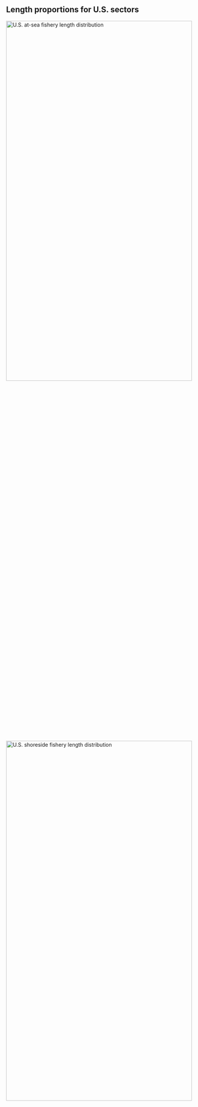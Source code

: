 ## Length proportions for U.S. sectors

![](/srv/hake/other/samples/us/raw_length_AtSea.png){width=100% height=50% alt="U.S. at-sea fishery length distribution"}
![](/srv/hake/other/samples/us/raw_length_shore.png){width=100% height=50% alt="U.S. shoreside fishery length distribution"}

## Weight proportions for U.S. sectors

![](/srv/hake/other/samples/us/raw_weight_AtSea.png){width=100% height=50% alt="U.S. at-sea fishery weight distribution"}
![](/srv/hake/other/samples/us/raw_weight_shore.png){width=100% height=50% alt="U.S. shoreside fishery weight distribution"}
